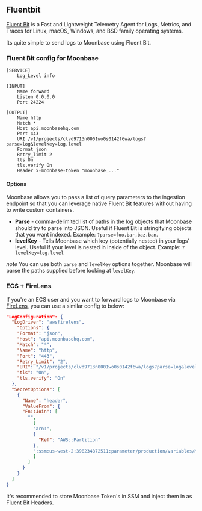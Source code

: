 ## Fluentbit

[Fluent Bit](https://docs.fluentbit.io/manual) is a Fast and Lightweight Telemetry Agent for Logs, Metrics, and Traces for Linux, macOS, Windows, and BSD family operating systems.

Its quite simple to send logs to Moonbase using Fluent Bit.

### Fluent Bit config for Moonbase

```
[SERVICE]
    Log_Level info

[INPUT]
    Name forward
    Listen 0.0.0.0
    Port 24224

[OUTPUT]
    Name http
    Match *
    Host api.moonbasehq.com
    Port 443
    URI /v1/projects/clvd9713n0001wo0s0142f6wa/logs?parse=log&levelKey=log.level
    Format json
    Retry_limit 2
    tls On
    tls.verify On
    Header x-moonbase-token "moonbase_..."
```

#### Options

Moonbase allows you to pass a list of query parameters to the ingestion endpoint so that you can leverage native Fluent Bit features without having to write custom containers.

* **Parse** - comma-delimited list of paths in the log objects that Moonbase should try to parse into JSON. Useful if Fluent Bit is stringifying objects that you want indexed. Example: `?parse=foo.bar,baz.ban`.
* **levelKey** - Tells Moonbase which key (potentially nested) in your logs' level. Useful if your level is nested in inside of the object. Example: `?levelKey=log.level`

*note* You can use both `parse` and `levelKey` options together. Moonbase will parse the paths supplied before looking at `levelKey`.

### ECS + FireLens

If you're an ECS user and you want to forward logs to Moonbase via [FireLens](https://docs.aws.amazon.com/AmazonECS/latest/developerguide/using_firelens.html), you can use a similar config to below:

```json
"LogConfiguration": {
  "LogDriver": "awsfirelens",
    "Options": {
    "Format": "json",
    "Host": "api.moonbasehq.com",
    "Match": "*",
    "Name": "http",
    "Port": "443",
    "Retry_Limit": "2",
    "URI": "/v1/projects/clvd9713n0001wo0s0142f6wa/logs?parse=log&levelKey=log.level",
    "tls": "On",
    "tls.verify": "On"
  },
  "SecretOptions": [
    {
      "Name": "header",
      "ValueFrom": {
      "Fn::Join": [
        "",
          [
          "arn:",
          {
            "Ref": "AWS::Partition"
          },
          ":ssm:us-west-2:398234872511:parameter/production/variables/MOONBASE_API_KEY"
          ]
        ]
      }
    }
  ]
}
```

It's recommended to store Moonbase Token's in SSM and inject them in as Fluent Bit Headers.
